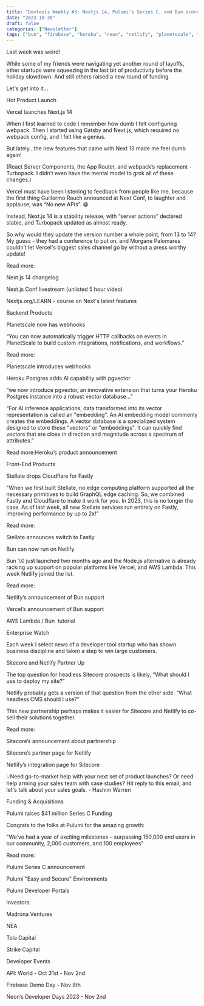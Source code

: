 ```yaml
---
title: "Devtools Weekly #3: Nextjs 14, Pulumi's Series C, and Bun scores more support"
date: "2023-10-30"
draft: false
categories: ["Newsletter"]
tags: ["bun", "firebase", "heroku", "neon", "netlify", "planetscale", "pulumi", "sitecore", "stellate", "vercel"]
---
```


Last week was weird! 



While some of my friends were navigating yet another round of layoffs, other startups were squeezing in the last bit of productivity before the holiday slowdown. And still others raised a new round of funding. 



Let's get into it...



Hot Product Launch



Vercel launches Next.js 14



When I first learned to code I remember how dumb I felt configuring webpack. Then I started using Gatsby and Next.js, which required no webpack config, and I felt like a genius. 



But lately…the new features that came with Next 13 made me feel dumb again!



(React Server Components, the App Router, and webpack’s replacement - Turbopack. I didn’t even have the mental model to grok all of these changes.)



Vercel must have been listening to feedback from people like me, because the first thing Guillermo Rauch announced at Next Conf, to laughter and applause, was “No new APIs”. 😀



Instead, Next.js 14 is a stability release, with “server actions” declared stable, and Turbopack updated as almost ready.



So why would they update the version number a whole point, from 13 to 14? My guess - they had a conference to put on, and Morgane Palomares couldn’t let Vercel's biggest sales channel go by without a press worthy update! 



Read more:




Next.js 14 changelog



Next.js Conf livestream (unlisted 5 hour video)



Nextjs.org/LEARN - course on Next's latest features




Backend Products



Planetscale now has webhooks




“You can now automatically trigger HTTP callbacks on events in PlanetScale to build custom integrations, notifications, and workflows.”




Read more:



Planetscale introduces webhooks



Heroku Postgres adds AI capability with pgvector




“we now introduce pgvector, an innovative extension that turns your Heroku Postgres instance into a robust vector database…”





“For AI inference applications, data transformed into its vector representation is called an "embedding". An AI embedding model commonly creates the embeddings. A vector database is a specialized system designed to store these "vectors" or "embeddings". It can quickly find vectors that are close in direction and magnitude across a spectrum of attributes.”




Read more:Heroku’s product announcement 







Front-End Products







Stellate drops Cloudflare for Fastly




"When we first built Stellate, no edge computing platform supported all the necessary primitives to build GraphQL edge caching. So, we combined Fastly and Cloudflare to make it work for you. In 2023, this is no longer the case. As of last week, all new Stellate services run entirely on Fastly, improving performance by up to 2x!"




Read more:



Stellate announces switch to Fastly



Bun can now run on Netlify



Bun 1.0 just launched two months ago and the Node.js alternative is already racking up support on popular platforms like Vercel, and AWS Lambda. This week Netlify joined the list.



Read more:




Netlify’s announcement of Bun support



Vercel’s announcement of Bun support



AWS Lambda / Bun  tutorial








Enterprise Watch



Each week I select news of a developer tool startup who has shown business discipline and taken a step to win large customers.



Sitecore and Netlify Partner Up



The top question for headless Sitecore prospects is likely, “What should I use to deploy my site?”



Netlify probably gets a version of that question from the other side. “What headless CMS should I use?”



This new partnership perhaps makes it easier for Sitecore and Netlify to co-sell their solutions together. 



Read more:




Sitecore’s announcement about partnership



Sitecore’s partner page for Netlify



Netlify’s integration page for Sitecore








💡Need go-to-market help with your next set of product launches? Or need help arming your sales team with case studies? Hit reply to this email, and let's talk about your sales goals. - Hashim Warren



Funding & Acquisitions



Pulumi raises $41 million Series C Funding



Congrats to the folks at Pulumi for the amazing growth:




"We’ve had a year of exciting milestones – surpassing 150,000 end users in our community, 2,000 customers, and 100 employees"




Read more:




Pulumi Series C announcement 



Pulumi "Easy and Secure" Environments



Pulumi Developer Portals




Investors:




Madrona Ventures



NEA



Tola Capital



Strike Capital




Developer Events




API: World - Oct 31st - Nov 2nd



Firebase Demo Day - Nov 8th



Neon’s Developer Days 2023 - Nov 2nd